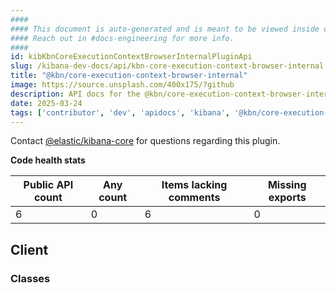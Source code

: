 ```yaml
---
####
#### This document is auto-generated and is meant to be viewed inside our experimental, new docs system.
#### Reach out in #docs-engineering for more info.
####
id: kibKbnCoreExecutionContextBrowserInternalPluginApi
slug: /kibana-dev-docs/api/kbn-core-execution-context-browser-internal
title: "@kbn/core-execution-context-browser-internal"
image: https://source.unsplash.com/400x175/?github
description: API docs for the @kbn/core-execution-context-browser-internal plugin
date: 2025-03-24
tags: ['contributor', 'dev', 'apidocs', 'kibana', '@kbn/core-execution-context-browser-internal']
---
```




Contact [@elastic/kibana-core](https://github.com/orgs/elastic/teams/kibana-core) for questions regarding this plugin.

**Code health stats**

| Public API count  | Any count | Items lacking comments | Missing exports |
|-------------------|-----------|------------------------|-----------------|
| 6 | 0 | 6 | 0 |

## Client

### Classes
<DocDefinitionList data={kbnCoreExecutionContextBrowserInternalObj.client.classes}/>

